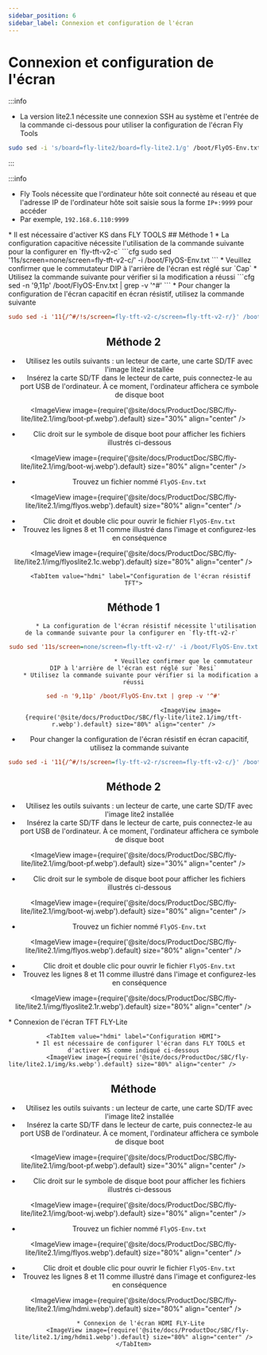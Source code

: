 ```yaml
---
sidebar_position: 6
sidebar_label: Connexion et configuration de l'écran
---
```







# Connexion et configuration de l'écran

:::info

* La version lite2.1 nécessite une connexion SSH au système et l'entrée de la commande ci-dessous pour utiliser la configuration de l'écran Fly Tools
```bash
sudo sed -i 's/board=fly-lite2/board=fly-lite2.1/g' /boot/FlyOS-Env.txt
```
:::

:::info

* Fly Tools nécessite que l'ordinateur hôte soit connecté au réseau et que l'adresse IP de l'ordinateur hôte soit saisie sous la forme `IP+:9999` pour accéder
* Par exemple, `192.168.6.110:9999`

<Tabs>
    <TabItem value="tft" label="Écran TFT" default>
        * Il est nécessaire d'activer KS dans FLY TOOLS
            <ImageView image={require('@site/docs/ProductDoc/SBC/fly-lite/lite2.1/img/ks.webp').default} size="80%" align="center" />
        <Tabs>
    <TabItem value="tft" label="Configuration de l'écran capacitif TFT" default>
## Méthode 1    
         * La configuration capacitive nécessite l'utilisation de la commande suivante pour la configurer en `fly-tft-v2-c`
```cfg
sudo sed '11s/screen=none/screen=fly-tft-v2-c/' -i /boot/FlyOS-Env.txt
```
         * Veuillez confirmer que le commutateur DIP à l'arrière de l'écran est réglé sur `Cap`
    * Utilisez la commande suivante pour vérifier si la modification a réussi
```cfg
sed -n '9,11p' /boot/FlyOS-Env.txt | grep -v '^#'
```
        <ImageView image={require('@site/docs/ProductDoc/SBC/fly-lite/lite2.1/img/tft-c.webp').default} size="80%" align="center" />
 * Pour changer la configuration de l'écran capacitif en écran résistif, utilisez la commande suivante

```cfg
sudo sed -i '11{/^#/!s/screen=fly-tft-v2-c/screen=fly-tft-v2-r/}' /boot/FlyOS-Env.txt
``` 
## Méthode 2
* Utilisez les outils suivants : un lecteur de carte, une carte SD/TF avec l'image lite2 installée
* Insérez la carte SD/TF dans le lecteur de carte, puis connectez-le au port USB de l'ordinateur. À ce moment, l'ordinateur affichera ce symbole de disque boot

<ImageView image={require('@site/docs/ProductDoc/SBC/fly-lite/lite2.1/img/boot-pf.webp').default} size="30%" align="center" />

* Clic droit sur le symbole de disque boot pour afficher les fichiers illustrés ci-dessous

<ImageView image={require('@site/docs/ProductDoc/SBC/fly-lite/lite2.1/img/boot-wj.webp').default} size="80%" align="center" />

* Trouvez un fichier nommé `FlyOS-Env.txt`

<ImageView image={require('@site/docs/ProductDoc/SBC/fly-lite/lite2.1/img/flyos.webp').default} size="80%" align="center" />

* Clic droit et double clic pour ouvrir le fichier `FlyOS-Env.txt`
* Trouvez les lignes 8 et 11 comme illustré dans l'image et configurez-les en conséquence

<ImageView image={require('@site/docs/ProductDoc/SBC/fly-lite/lite2.1/img/flyoslite2.1c.webp').default} size="80%" align="center" />

</TabItem>

        <TabItem value="hdmi" label="Configuration de l'écran résistif TFT">
## Méthode 1        
           * La configuration de l'écran résistif nécessite l'utilisation de la commande suivante pour la configurer en `fly-tft-v2-r` 
```cfg
sudo sed '11s/screen=none/screen=fly-tft-v2-r/' -i /boot/FlyOS-Env.txt
```
                                * Veuillez confirmer que le commutateur DIP à l'arrière de l'écran est réglé sur `Resi`
        * Utilisez la commande suivante pour vérifier si la modification a réussi
```cfg
sed -n '9,11p' /boot/FlyOS-Env.txt | grep -v '^#'
```
                                    <ImageView image={require('@site/docs/ProductDoc/SBC/fly-lite/lite2.1/img/tft-r.webp').default} size="80%" align="center" />
 * Pour changer la configuration de l'écran résistif en écran capacitif, utilisez la commande suivante

```cfg
sudo sed -i '11{/^#/!s/screen=fly-tft-v2-r/screen=fly-tft-v2-c/}' /boot/FlyOS-Env.txt
```
## Méthode 2
* Utilisez les outils suivants : un lecteur de carte, une carte SD/TF avec l'image lite2 installée
* Insérez la carte SD/TF dans le lecteur de carte, puis connectez-le au port USB de l'ordinateur. À ce moment, l'ordinateur affichera ce symbole de disque boot

<ImageView image={require('@site/docs/ProductDoc/SBC/fly-lite/lite2.1/img/boot-pf.webp').default} size="30%" align="center" />

* Clic droit sur le symbole de disque boot pour afficher les fichiers illustrés ci-dessous

<ImageView image={require('@site/docs/ProductDoc/SBC/fly-lite/lite2.1/img/boot-wj.webp').default} size="80%" align="center" />

* Trouvez un fichier nommé `FlyOS-Env.txt`

<ImageView image={require('@site/docs/ProductDoc/SBC/fly-lite/lite2.1/img/flyos.webp').default} size="80%" align="center" />

* Clic droit et double clic pour ouvrir le fichier `FlyOS-Env.txt`
* Trouvez les lignes 8 et 11 comme illustré dans l'image et configurez-les en conséquence

<ImageView image={require('@site/docs/ProductDoc/SBC/fly-lite/lite2.1/img/flyoslite2.1r.webp').default} size="80%" align="center" />


 </TabItem>
                        </Tabs>
        * Connexion de l'écran TFT FLY-Lite
            <ImageView image={require('@site/docs/ProductDoc/SBC/fly-lite/lite2.1/img/tftv2.webp').default} size="80%" align="center" />
    </TabItem>

    <TabItem value="hdmi" label="Configuration HDMI">
        * Il est nécessaire de configurer l'écran dans FLY TOOLS et d'activer KS comme indiqué ci-dessous
            <ImageView image={require('@site/docs/ProductDoc/SBC/fly-lite/lite2.1/img/ks.webp').default} size="80%" align="center" />               
## Méthode
* Utilisez les outils suivants : un lecteur de carte, une carte SD/TF avec l'image lite2 installée
* Insérez la carte SD/TF dans le lecteur de carte, puis connectez-le au port USB de l'ordinateur. À ce moment, l'ordinateur affichera ce symbole de disque boot

<ImageView image={require('@site/docs/ProductDoc/SBC/fly-lite/lite2.1/img/boot-pf.webp').default} size="30%" align="center" />

* Clic droit sur le symbole de disque boot pour afficher les fichiers illustrés ci-dessous

<ImageView image={require('@site/docs/ProductDoc/SBC/fly-lite/lite2.1/img/boot-wj.webp').default} size="80%" align="center" />

* Trouvez un fichier nommé `FlyOS-Env.txt`

<ImageView image={require('@site/docs/ProductDoc/SBC/fly-lite/lite2.1/img/flyos.webp').default} size="80%" align="center" />

* Clic droit et double clic pour ouvrir le fichier `FlyOS-Env.txt`
* Trouvez les lignes 8 et 11 comme illustré dans l'image et configurez-les en conséquence

<ImageView image={require('@site/docs/ProductDoc/SBC/fly-lite/lite2.1/img/hdmi.webp').default} size="80%" align="center" />

        
        * Connexion de l'écran HDMI FLY-Lite
            <ImageView image={require('@site/docs/ProductDoc/SBC/fly-lite/lite2.1/img/hdmi1.webp').default} size="80%" align="center" />
    </TabItem>
</Tabs>